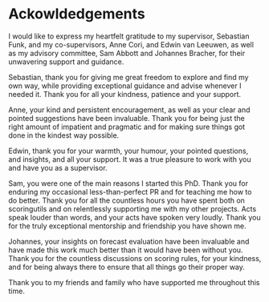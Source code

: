 # Ackowldedgements {-}

I would like to express my heartfelt gratitude to my supervisor, Sebastian Funk, and my co-supervisors, Anne Cori, and Edwin van Leeuwen, as well as my advisory committee, Sam Abbott and Johannes Bracher, for their unwavering support and guidance.

Sebastian, thank you for giving me great freedom to explore and find my own way, while providing exceptional guidance and advise whenever I needed it. Thank you for all your kindness, patience and your support.

Anne, your kind and persistent encouragement, as well as your clear and pointed suggestions have been invaluable. Thank you for being just the right amount of impatient and pragmatic and for making sure things got done in the kindest way possible. 

Edwin, thank you for your warmth, your humour, your pointed questions, and insights, and all your support. It was a true pleasure to work with you and have you as a supervisor. 

Sam, you were one of the main reasons I started this PhD. Thank you for enduring my occasional less-than-perfect PR and for teaching me how to do better. Thank you for all the countless hours you have spent both on scoringutils and on relentlessly supporting me with my other projects. Acts speak louder than words, and your acts have spoken very loudly. Thank you for the truly exceptional mentorship and friendship you have shown me. 

Johannes, your insights on forecast evaluation have been invaluable and have made this work much better than it would have been without you. Thank you for the countless discussions on scoring rules, for your kindness, and for being always there to ensure that all things go their proper way.

Thank you to my friends and family who have supported me throughout this time. 

